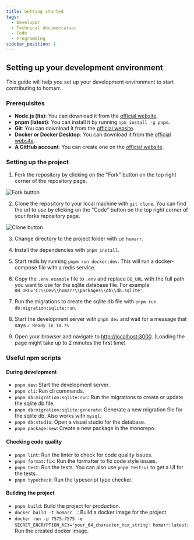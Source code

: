 ```yaml
---
title: Getting started
tags:
  - Developer
  - Technical documentation
  - Code
  - Programming
sidebar_position: 1
---
```


## Setting up your development environment

This guide will help you set up your development environment to start contributing to homarr.

### Prerequisites

- **Node.js (lts)**: You can download it from the [official website](https://nodejs.org/).
- **pnpm (latest)**: You can install it by running `npm install -g pnpm`.
- **Git**: You can download it from the [official website](https://git-scm.com/).
- **Docker or Docker Desktop**: You can download it from the [official website](https://www.docker.com/).
- **A GitHub account**: You can create one on the [official website](https://github.com/).

### Setting up the project

1. Fork the repository by clicking on the "Fork" button on the top right corner of the repository page.

![Fork button](./img/fork.png)

2. Clone the repository to your local machine with `git clone`. You can find the url to use by clicking on the "Code" button on the top right corner of your forks repository page.

![Clone button](./img/clone.png)

3. Change directory to the project folder with `cd homarr`.

4. Install the dependencies with `pnpm install`.

5. Start redis by running `pnpm run docker:dev`. This will run a docker-compose file with a redis service.

6. Copy the `.env.example` file to `.env` and replace `DB_URL` with the full path you want to use for the sqlite database file. For example `DB_URL='C:\\Dev\\homarr\\packages\\db\\db.sqlite'`

7. Run the migrations to create the sqlite db file with `pnpm run db:migration:sqlite:run`.

8. Start the development server with `pnpm dev` and wait for a message that says `✓ Ready in 10.7s`

9. Open your browser and navigate to [http://localhost:3000](http://localhost:3000). (Loading the page might take up to 2 minutes the first time)

### Useful npm scripts

#### During development

- `pnpm dev`: Start the development server.
- `pnpm cli`: Run cli commands.
- `pnpm db:migration:sqlite:run`: Run the migrations to create or update the sqlite db file.
- `pnpm db:migration:sqlite:generate`: Generate a new migration file for the sqlite db. Also works with `mysql`.
- `pnpm db:studio`: Open a visual studio for the database.
- `pnpm package:new`: Create a new package in the monorepo.

#### Checking code quality

- `pnpm lint`: Run the linter to check for code quality issues.
- `pnpm format:fix`: Run the formatter to fix code style issues.
- `pnpm test`: Run the tests. You can also use `pnpm test:ui` to get a UI for the tests.
- `pnpm typecheck`: Run the typescript type checker.

#### Building the project
- `pnpm build`: Build the project for production.
- `docker build -t homarr .`: Build a docker image for the project.
- `docker run -p 7575:7575 -e SECRET_ENCRYPTION_KEY='your_64_character_hex_string' homarr:latest`: Run the created docker image.